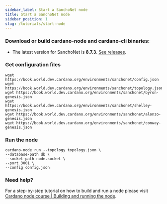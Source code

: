 ```yaml
---
sidebar_label: Start a SanchoNet node
title: Start a SanchoNet node
sidebar_position: 1
slug: /tutorials/start-node
---
```


### Download or build cardano-node and cardano-cli binaries:

* The latest version for SanchoNet is **8.7.3**. [See releases](https://github.com/input-output-hk/cardano-node/releases).

### Get configuration files

```
wget https://book.world.dev.cardano.org/environments/sanchonet/config.json
wget https://book.world.dev.cardano.org/environments/sanchonet/topology.json
wget https://book.world.dev.cardano.org/environments/sanchonet/byron-genesis.json
wget https://book.world.dev.cardano.org/environments/sanchonet/shelley-genesis.json
wget https://book.world.dev.cardano.org/environments/sanchonet/alonzo-genesis.json
wget https://book.world.dev.cardano.org/environments/sanchonet/conway-genesis.json
```

### Run the node

```
cardano-node run --topology topology.json \
--database-path db \
--socket-path node.socket \
--port 3001 \
--config config.json
```

### Need help?

For a step-by-step tutorial on how to build and run a node please visit  [Cardano node course | Building and running the node](https://cardano-course.gitbook.io/cardano-course/handbook/module-1-build-and-run-the-node/building-the-node).
